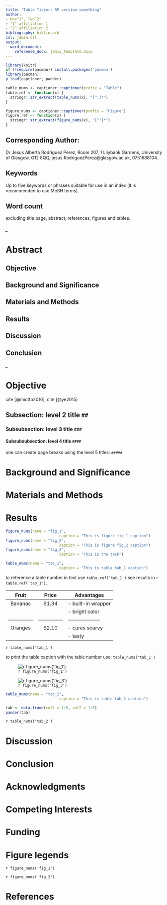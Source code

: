 ```yaml
---
title: "Table Tidier: RM version something"
author:
- One^1^, Two^2^
- ^1^ affiliation 1
- ^2^ affiliation 2
bibliography: biblio.bib
csl: jamia.csl
output:
  word_document:
    reference_docx: jamia_template.docx
---
```


```r
library(knitr)
if (!require(pacman)) install.packages('pacman')
library(pacman)
p_load(captioner, pander)
```

```r
table_nums <- captioner::captioner(prefix = "Table")
table.ref <- function(x) {
  stringr::str_extract(table_nums(x), "[^:]*")
}

figure_nums <- captioner::captioner(prefix = "Figure")
figure.ref <- function(x) {
  stringr::str_extract(figure_nums(x), "[^:]*")
}
```

## Corresponding Author: 
Dr Jesus Alberto Rodriguez Perez,
Room 207, 1 Lilybank Gardens, University of Glasgow, G12 8QQ,
jesus.RodriguezPerez@glasgow.ac.uk,
0751688104.

## Keywords 
Up to five keywords or phrases suitable for use in an index (it is recommended to use MeSH terms).

## Word count
excluding title page, abstract, references, figures and tables.

##### _ 

# Abstract

## Objective

## Background and Significance

## Materials and Methods

## Results

## Discussion

## Conclusion

##### _

# Objective

cite [@miotto2016], cite [@ye2015]

## Subsection: level 2 title `##`

### Subsubsection: level 3 title `###`

#### Subsubsubsection: level 4 title `####`

one can create page breaks using the level 5 titles: `#####`

# Background and Significance

# Materials and Methods

# Results

```r
figure_nums(name = "fig_1", 
                        caption = "This is figure fig_1 caption")
figure_nums(name = "fig_2", 
                        caption = "This is figure fig_2 caption")
figure_nums(name = "fig_3", 
                        caption = "This is the task")
```

```r
table_nums(name = "tab_1", 
                        caption = "This is table tab_1 caption")
```

to reference a table number in text use `table.ref('tab_1')`
see results in `r table.ref('tab_1')`.

| Fruit         | Price         | Advantages         |
|:-------------:|:-------------:|--------------------|
| Bananas       | $1.34         | - built-in wrapper |
|               |               | - bright color     |
|---------------|---------------|--------------------|
| Oranges       | $2.10         | - cures scurvy     |
|               |               | - tasty            |

`r table_nums('tab_1')`

to print the table caption with the table number use: `table_nums('tab_1')`

![`r figure_nums('fig_1')`](figures/normal-distribution.png)

![`r figure_nums('fig_3') `](../resources/task.png)

```r
table_nums(name = "tab_2", 
                        caption = "This is table tab_2 caption")
```

```r
tab <- data.frame(col1 = 1:5, col2 = 1:5)
pander(tab)
```
`r table_nums('tab_2')`

# Discussion

# Conclusion

# Acknowledgments

# Competing Interests

# Funding

# Figure legends

`r figure_nums('fig_1')`

`r figure_nums('fig_2')`

# References

